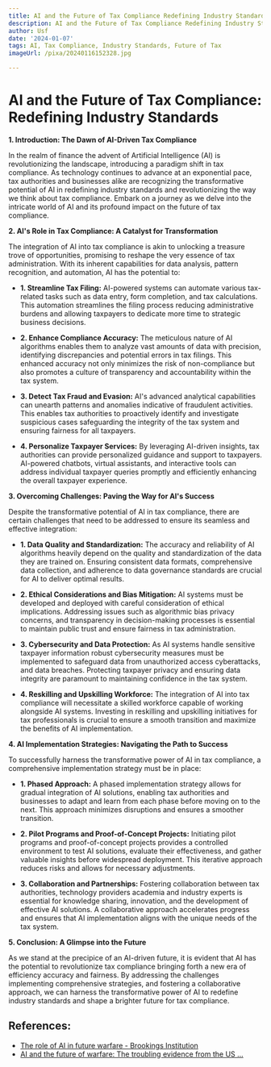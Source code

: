 ```yaml
---
title: AI and the Future of Tax Compliance Redefining Industry Standards
description: AI and the Future of Tax Compliance Redefining Industry Standards
author: Usf
date: '2024-01-07'
tags: AI, Tax Compliance, Industry Standards, Future of Tax
imageUrl: /pixa/20240116152328.jpg

---
```

# AI and the Future of  Tax Compliance: Redefining Industry Standards

**1. Introduction: The Dawn of AI-Driven Tax Compliance**

In the realm of finance  the  advent of Artificial  Intelligence (AI) is revolutionizing the landscape, introducing a  paradigm  shift in tax compliance. As technology continues to advance at an exponential pace, tax authorities and businesses alike are recognizing the transformative potential of AI in redefining industry standards and revolutionizing the way we think about tax compliance. Embark on a journey as we delve into the intricate world of AI and its profound impact on the future of tax compliance.

**2. AI's Role  in Tax Compliance: A Catalyst for Transformation**

The integration of AI into tax compliance is akin to unlocking a treasure trove of opportunities, promising to reshape the very essence of tax administration. With  its inherent capabilities for data  analysis, pattern recognition, and automation, AI has the potential to:

* **1. Streamline Tax Filing:** AI-powered systems can automate various tax-related tasks such as  data entry, form  completion, and tax calculations. This automation streamlines the filing process reducing  administrative  burdens and allowing taxpayers to dedicate more time  to strategic business decisions.

* **2. Enhance Compliance Accuracy:** The meticulous nature of AI algorithms enables them to analyze  vast amounts of data with precision, identifying discrepancies  and potential errors in tax filings. This enhanced accuracy not only minimizes the risk of non-compliance but also promotes a culture of transparency and accountability within the tax system.

*  **3. Detect Tax Fraud and  Evasion:**  AI's advanced analytical  capabilities can unearth patterns and  anomalies indicative  of  fraudulent activities. This enables tax  authorities to proactively identify  and  investigate  suspicious cases safeguarding the integrity of the tax system and ensuring fairness for all taxpayers.

* **4. Personalize Taxpayer Services:** By leveraging AI-driven insights, tax authorities  can provide personalized guidance and support to taxpayers. AI-powered chatbots, virtual assistants, and interactive  tools can address individual taxpayer queries promptly and  efficiently enhancing the overall taxpayer experience.

**3. Overcoming Challenges: Paving the Way for AI's Success**

Despite the transformative potential of AI  in tax  compliance, there are certain challenges that need to be addressed to ensure its seamless and effective integration:

* **1. Data Quality and Standardization:** The  accuracy and reliability of AI algorithms heavily depend on  the quality and standardization  of the data they are trained on. Ensuring consistent data formats, comprehensive data collection, and adherence to data governance standards are crucial  for AI to deliver optimal results.

* **2. Ethical Considerations and Bias Mitigation:** AI systems must be  developed and  deployed with careful consideration of ethical implications. Addressing issues such as algorithmic bias privacy concerns,  and transparency in decision-making processes is essential to maintain public trust and ensure fairness in tax administration.

* **3. Cybersecurity and Data  Protection:** As  AI  systems handle sensitive taxpayer information robust cybersecurity measures must be implemented to safeguard data from unauthorized access cyberattacks, and data breaches. Protecting taxpayer privacy and ensuring data integrity are paramount to maintaining confidence in the tax system.

*  **4. Reskilling and Upskilling Workforce:** The integration of AI into tax compliance will  necessitate a skilled workforce  capable of working alongside AI systems. Investing in reskilling and upskilling initiatives for tax professionals  is  crucial to ensure a smooth  transition and maximize the benefits of AI  implementation.

**4. AI Implementation Strategies: Navigating the Path to  Success**

To successfully harness  the transformative power  of  AI in tax compliance, a comprehensive implementation strategy must be in place:

* **1. Phased Approach:** A  phased implementation strategy allows for gradual integration of  AI solutions, enabling tax authorities and businesses to  adapt  and learn from each phase before moving on to the  next.  This approach minimizes disruptions  and ensures a smoother transition.

* **2. Pilot Programs and Proof-of-Concept Projects:** Initiating pilot programs and proof-of-concept projects provides a controlled environment to test  AI solutions, evaluate  their effectiveness, and gather valuable insights before widespread deployment. This iterative approach reduces risks and allows for necessary adjustments.

* **3. Collaboration and Partnerships:** Fostering collaboration between  tax  authorities, technology providers academia and industry experts is essential for knowledge sharing,  innovation, and the development of effective  AI solutions. A  collaborative approach accelerates progress  and ensures that AI implementation aligns  with the unique needs of the tax system.

**5. Conclusion: A Glimpse into the Future**

As we stand at the precipice of an  AI-driven future, it is evident that  AI has the  potential to revolutionize tax compliance bringing forth a new era of efficiency accuracy  and fairness. By addressing the challenges implementing comprehensive strategies,  and fostering a collaborative approach, we can harness the transformative power of AI  to redefine industry standards and shape a brighter future for tax compliance.

## References:
- [The role of AI in future warfare - Brookings Institution](https://www.brookings.edu/articles/ai-and-future-warfare/)
- [AI and the future of warfare: The troubling evidence from the US ...](https://thebulletin.org/2023/11/ai-and-the-future-of-warfare-the-troubling-evidence-from-the-us-military/)
